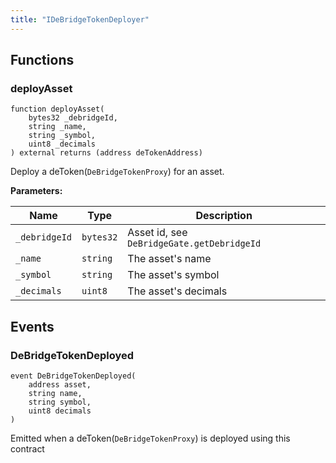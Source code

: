 ```yaml
---
title: "IDeBridgeTokenDeployer"
---
```



## Functions

### deployAsset

```solidity
function deployAsset(
    bytes32 _debridgeId,
    string _name,
    string _symbol,
    uint8 _decimals
) external returns (address deTokenAddress)
```

Deploy a deToken(`DeBridgeTokenProxy`) for an asset.

**Parameters:**

| Name          | Type      | Description                              |
|---------------|-----------|------------------------------------------|
| `_debridgeId` | `bytes32` | Asset id, see `DeBridgeGate.getDebridgeId` |
| `_name`       | `string`  | The asset's name                         |
| `_symbol`     | `string`  | The asset's symbol                       |
| `_decimals`   | `uint8`   | The asset's decimals                     |

## Events

### DeBridgeTokenDeployed

```solidity
event DeBridgeTokenDeployed(
    address asset,
    string name,
    string symbol,
    uint8 decimals
)
```

Emitted when a deToken(`DeBridgeTokenProxy`) is deployed using this contract
